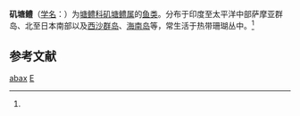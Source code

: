 {{Speciesbox
| name = 矶塘鳢
| status = 
| status_system = 
| image = 
| genus = Eviota
| species = abax
| authority = (Jordan et Snyder, 1901)<ref name='id8248'>{{cite web| url =http://www.bioinfo.cn/db05/BjdwSpecies.php?action=view&id=8248| title =矶塘鳢| work =《中国动物物种编目数据库》| publisher =中国科学院微生物研究所| author =中国科学院动物研究所| accessdate =2009-04-16| deadurl =yes| archiveurl =https://web.archive.org/web/20160305053609/http://www.bioinfo.cn/db05/BjdwSpecies.php?action=view&id=8248| archivedate =2016-03-05}}</ref>
}}

'''矶塘鳢'''（[[学名|学名]]：{{lang|la|''Eviota abax''}}）为[[塘鳢科|塘鳢科]][[矶塘鳢属|矶塘鳢属]]的[[鱼类|鱼类]]。分布于印度至太平洋中部萨摩亚群岛、北至日本南部以及[[西沙群岛|西沙群岛]]、[[海南岛|海南岛]]等，常生活于热带珊瑚丛中。<ref name='id8248'/>

== 参考文献 ==
{{reflist}}

{{Wikispecies|Eviota abax}}
{{Taxonbar|from=Q1043333}}

[[Category:矶塘鳢属|abax]]
[[Category:1901年描述的鱼类|E]]

{{鱸形目小作品}}